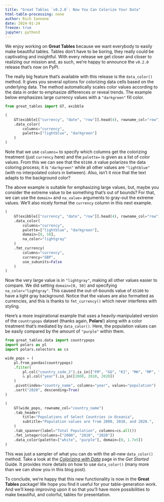 ```yaml
---
title: "Great Tables `v0.2.0`: Now You Can Colorize Your Data"
html-table-processing: none
author: Rich Iannone
date: 2024-01-24
freeze: true
jupyter: python3
---
```


We enjoy working on **Great Tables** because we want everybody to easily make beautiful tables. Tables don't have to be boring, they really could be captivating and insightful. With every release we get closer and closer to realizing our mission and, as such, we're happy to announce the `v0.2.0` release that's now on PyPI.

The really big feature that's available with this release is the `data_color()` method. It gives you several options for colorizing data cells based on the underlying data. The method automatically scales color values according to the data in order to emphasize differences or reveal trends. The example below emphasizes large currency values with a `"darkgreen"` fill color.

```python
from great_tables import GT, exibble

(
    GT(exibble[["currency", "date", "row"]].head(4), rowname_col="row")
    .data_color(
        columns="currency",
        palette=["lightblue", "darkgreen"]
    )
)
```

Note that we use `columns=` to specify which columns get the colorizing treatment (just `currency` here) and the `palette=` is given as a list of color values. From this we can see that the `65100.0` value polarizes the data coloring process; it is `"darkgreen"` while all other values are `"lightblue"` (with no interpolated colors in between). Also, isn't it nice that the text adapts to the background color?

The above example is suitable for emphasizing large values, but, maybe you consider the extreme value to be something that's out of bounds? For that, we can use the `domain=` and `na_value=` arguments to gray-out the extreme values. We'll also nicely format the `currency` column in this next example.

```python
(
    GT(exibble[["currency", "date", "row"]].head(4), rowname_col="row")
    .data_color(
        columns="currency",
        palette=["lightblue", "darkgreen"],
        domain=[0, 50],
        na_color="lightgray"
    )
    .fmt_currency(
        columns="currency",
        currency="GBP",
        use_subunits=False
    )
)
```

Now the very large value is in `"lightgray"`, making all other values easier to compare. We did setting `domain=[0, 50]` and specifying `na_color="lightgray"`. This caused the out-of-bounds value of `65100` to have a light gray background. Notice that the values are also formatted as currencies, and this is thanks to `fmt_currency()` which never interferes with styling.

Here's a more inspirational example that uses a heavily-manipulated version of the `countrypops` dataset (thanks again, **Polars**!) along with a color treatment that's mediated by `data_color()`. Here, the population values can be easily compared by the amount of `"purple"` within them.

```python
from great_tables.data import countrypops
import polars as pl
import polars.selectors as cs

wide_pops = (
    pl.from_pandas(countrypops)
    .filter(
        pl.col("country_code_2").is_in(["FM", "GU", "KI", "MH", "MP", "NR", "PW"])
        & pl.col("year").is_in([2000, 2010, 2020])
    )
    .pivot(index="country_name", columns="year", values="population")
    .sort("2020", descending=True)
)

(
    GT(wide_pops, rowname_col="country_name")
    .tab_header(
        title="Populations of Select Countries in Oceania",
        subtitle="Population values are from 2000, 2010, and 2020.",
    )
    .tab_spanner(label="Total Population", columns=cs.all())
    .fmt_integer(columns=["2000", "2010", "2020"])
    .data_color(palette=["white", "purple"], domain=[0, 1.7e5])
)
```

This was just a sampler of what you can do with the all-new `data_color()` method. Take a look at the [*Colorizing with Data*](./get-started/colorizing-with-data.qmd) page in the *Get Started* Guide. It provides more details on how to use `data_color()` (many more than we can show you in this blog post).

To conclude, we're happy that this new functionality is now in the **Great Tables** package! We hope you find it useful for your table-generation work. And we'll keep improving upon it so that you'll have more possibilities to make beautiful, and colorful, tables for presentation.

